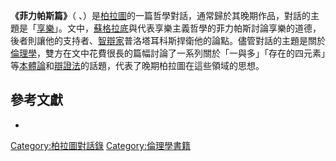 {{Refimprove|time=2020-07-07T06:03:19+00:00}}
{{柏拉圖對話錄}}
'''《菲力帕斯篇》'''（{{lang-grc|Φίληβος}} ''{{lang|grc-Latn|Phílēbos}}''、{{lang-la|Philebus}}）是[[柏拉圖|柏拉圖]]的一篇哲學對話，通常歸於其晚期作品，對話的主題是「[[享樂主義|享樂]]」。文中，[[蘇格拉底|蘇格拉底]]與代表享樂主義哲學的菲力帕斯討論享樂的道德，後者則讓他的支持者、[[智辯家|智辯家]]普洛塔耳科斯捍衛他的論點。儘管對話的主題是關於[[倫理學|倫理學]]，雙方在文中花費很長的篇幅討論了一系列關於「一與多」「存在的四元素」等[[本體論|本體論]]和[[辯證法|辯證法]]的話題，代表了晚期柏拉圖在這些領域的思想。

== 參考文獻 ==
*{{cite web |author1=Plato |author2=Benjamin Jowett (tr.) |title=''Philebus'' |url=http://classics.mit.edu/Plato/philebus.html |website=The Internet Classics Archive |accessdate=2020-07-07}}

{{philosophy-stub}}

[[Category:柏拉圖對話錄|Category:柏拉圖對話錄]]
[[Category:倫理學書籍|Category:倫理學書籍]]
